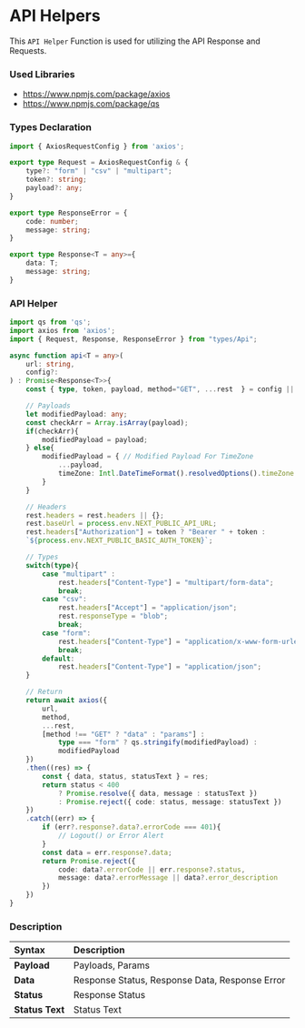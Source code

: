 # API Helpers

This `API Helper` Function is used for 
utilizing the API Response and Requests.

### Used Libraries
- https://www.npmjs.com/package/axios
- https://www.npmjs.com/package/qs

### Types Declaration

```ts filename="types/Api.ts" copy
import { AxiosRequestConfig } from 'axios';

export type Request = AxiosRequestConfig & {
    type?: "form" | "csv" | "multipart";
    token?: string;
    payload?: any;
}

export type ResponseError = {
    code: number;
    message: string;
}

export type Response<T = any>={
    data: T;
    message: string;
}
```

### API Helper

```ts filename="api.ts" copy
import qs from 'qs';
import axios from 'axios'; 
import { Request, Response, ResponseError } from "types/Api";

async function api<T = any>(
    url: string,
    config?: 
) : Promise<Response<T>>{
    const { type, token, payload, method="GET", ...rest  } = config || {};

    // Payloads
    let modifiedPayload: any;
    const checkArr = Array.isArray(payload);
    if(checkArr){
        modifiedPayload = payload;
    } else{
        modifiedPayload = { // Modified Payload For TimeZone
            ...payload,
            timeZone: Intl.DateTimeFormat().resolvedOptions().timeZone
        }
    }

    // Headers
    rest.headers = rest.headers || {};
    rest.baseUrl = process.env.NEXT_PUBLIC_API_URL;
    rest.headers["Authorization"] = token ? "Bearer " + token :
    `${process.env.NEXT_PUBLIC_BASIC_AUTH_TOKEN}`;

    // Types
    switch(type){
        case "multipart" :
            rest.headers["Content-Type"] = "multipart/form-data";
            break;
        case "csv":
            rest.headers["Accept"] = "application/json";
            rest.responseType = "blob";
            break;
        case "form":
            rest.headers["Content-Type"] = "application/x-www-form-urlencoded";
            break;
        default:
            rest.headers["Content-Type"] = "application/json";
    }

    // Return
    return await axios({
        url,
        method,
        ...rest,
        [method !== "GET" ? "data" : "params"] : 
            type === "form" ? qs.stringify(modifiedPayload) :
            modifiedPayload
    })
    .then((res) => {
        const { data, status, statusText } = res;
        return status < 400
            ? Promise.resolve({ data, message : statusText })
            : Promise.reject({ code: status, message: statusText })
    })
    .catch((err) => {
        if (err?.response?.data?.errorCode === 401){
            // Logout() or Error Alert
        }
        const data = err.response?.data;
        return Promise.reject({
            code: data?.errorCode || err.response?.status,
            message: data?.errorMessage || data?.error_description
        })
    })
}
```

### Description

| Syntax            | Description |
| :-----------       | :----------- |
| **Payload**       | Payloads, Params       |
| **Data**          | Response Status, Response Data, Response Error        |
| **Status**        | Response Status        |
| **Status Text**   | Status Text        |


